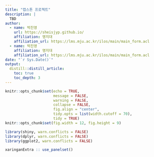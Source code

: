 ```yaml
---
title: "캡스톤 프로젝트"
description: |
  TBD
author:
  - name: 박진영 
    url: https://sheisjyp.github.io/
    affiliation: 명지대
    affiliation_url: https://lms.mju.ac.kr/ilos/main/main_form.acl
  - name: 박진영 
    affiliation: 명지대
    affiliation_url: https://lms.mju.ac.kr/ilos/main/main_form.acl    
date: "`r Sys.Date()`"
output: 
  distill::distill_article:
    toc: true
    toc_depth: 3  
---
```


```r
knitr::opts_chunk$set(echo = TRUE, 
                      message = FALSE, 
                      warning = FALSE, 
                      collapse = FALSE,
                      fig.align = "center",
                      tidy.opts = list(width.cutoff = 70), 
                      tidy = TRUE)
knitr::opts_chunk$set(fig.width = 12, fig.height = 9)

library(shiny, warn.conflicts = FALSE)
library(dplyr, warn.conflicts = FALSE)
library(ggplot2, warn.conflicts = FALSE)

xaringanExtra :: use_panelset()
```

